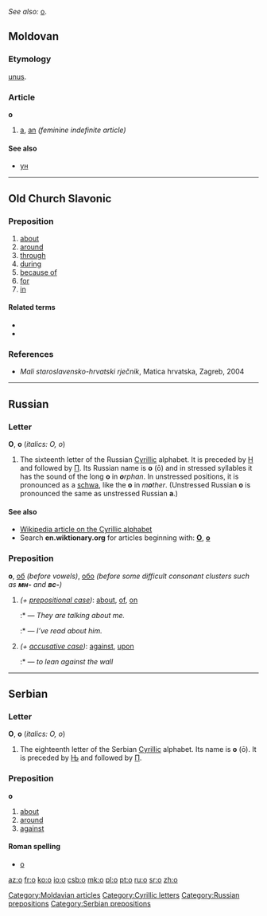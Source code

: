 ''See also:'' [[o]].
==Moldovan==

===Etymology===
{{L.|ro}} [[unus]].

===Article===
'''о''' {{f}}

# [[a]], [[an]] ''(feminine indefinite article)''

====See also====
* [[ун]]

[[Category:Moldavian articles]]

----

==Old Church Slavonic==

===Preposition===
{{infl|cu|preposition|tr=o}}

# [[about]]
# [[around]]
# [[through]]
# [[during]]
# [[because of]]
# [[for]]
# [[in]]

====Related terms====
* {{l|cu|об}}
* {{l|cu|объ}}

===References===
* ''Mali staroslavensko-hrvatski rječnik'', Matica hrvatska, Zagreb, 2004

----

==Russian==

===Letter===
'''О''', '''о''' (''italics: О, о'')

# The sixteenth letter of the Russian [[Cyrillic]] alphabet. It is preceded by [[н|Н]] and followed by [[п|П]]. Its Russian name is '''о''' (ō) and in stressed syllables it has the sound of the long '''o''' in '''''o'''rphan''. In unstressed positions, it is pronounced as a [[schwa]], like the '''o''' in ''m'''o'''ther''. (Unstressed Russian '''о''' is pronounced the same as unstressed Russian '''а'''.)

====See also====
* [[w:Cyrillic alphabet|Wikipedia article on the Cyrillic alphabet]]
* Search '''en.wiktionary.org''' for articles beginning with: '''[http://en.wiktionary.org/w/index.php?title=Special%3AAllpages&from=%D0%9E&namespace=0 О]''', '''[http://en.wiktionary.org/w/index.php?title=Special%3AAllpages&from=%D0%BE&namespace=0 о]'''

===Preposition===
'''о''', [[об]] ''(before vowels)'', [[обо]] ''(before some difficult consonant clusters such as '''''мн-''''' and '''''вс-''''')''

# ''(+ [[prepositional case]])'': [[about]], [[of]], [[on]]
#:* {{Cyrl|Они́ [[говорить|говоря́т]] обо [[я#Russian|мне́]]}} — ''They are talking about me.''
#:* {{Cyrl|[[Я]] [[читать|чита́л]] о [[он|нём]]}} — ''I’ve read about him.''
# ''(+ [[accusative case]])'': [[against]], [[upon]]
#:* {{Cyrl|[[опираться|опира́ться]] о [[стена|сте́ну]]}} — ''to lean against the wall''

[[Category:Cyrillic letters]]
[[Category:Russian prepositions]]

----

==Serbian==

===Letter===
'''О''', '''о''' (''italics: О, о'')

# The eighteenth letter of the Serbian [[Cyrillic]] alphabet.  Its name is '''о''' (ō). It is preceded by [[њ|Њ]] and followed by [[п|П]].

===Preposition===
'''о'''

# [[about]]
# [[around]]
# [[against]]

====Roman spelling====
* [[o#Serbian|o]]

[[Category:Serbian prepositions]]

[[az:о]]
[[fr:о]]
[[ko:о]]
[[io:о]]
[[csb:о]]
[[mk:о]]
[[pl:о]]
[[pt:о]]
[[ru:о]]
[[sr:о]]
[[zh:о]]